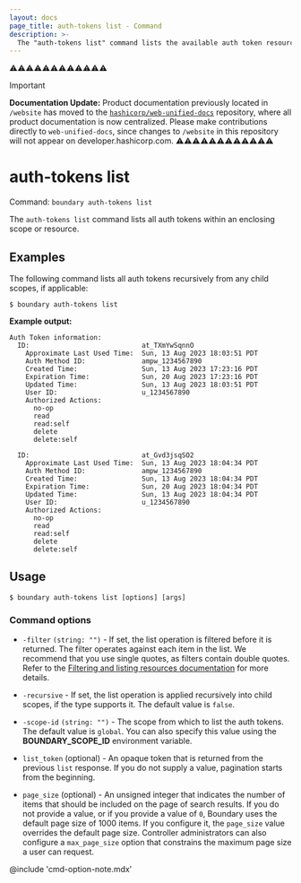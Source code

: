 ```yaml
---
layout: docs
page_title: auth-tokens list - Command
description: >-
  The "auth-tokens list" command lists the available auth token resources within an enclosing scope or resource.
---
```


⚠️⚠️⚠️⚠️⚠️⚠️⚠️⚠️⚠️⚠️⚠️⚠️
> [!IMPORTANT]  
> **Documentation Update:** Product documentation previously located in `/website` has moved to the [`hashicorp/web-unified-docs`](https://github.com/hashicorp/web-unified-docs) repository, where all product documentation is now centralized. Please make contributions directly to `web-unified-docs`, since changes to `/website` in this repository will not appear on developer.hashicorp.com.
⚠️⚠️⚠️⚠️⚠️⚠️⚠️⚠️⚠️⚠️⚠️⚠️

# auth-tokens list

Command: `boundary auth-tokens list`

The `auth-tokens list` command lists all auth tokens within an enclosing scope or
resource.


## Examples

The following command lists all auth tokens recursively from any child scopes, if applicable:

```shell-session
$ boundary auth-tokens list
```

**Example output:**

<CodeBlockConfig hideClipboard>

```plaintext
Auth Token information:
  ID:                            at_TXmYwSqnnO
    Approximate Last Used Time:  Sun, 13 Aug 2023 18:03:51 PDT
    Auth Method ID:              ampw_1234567890
    Created Time:                Sun, 13 Aug 2023 17:23:16 PDT
    Expiration Time:             Sun, 20 Aug 2023 17:23:16 PDT
    Updated Time:                Sun, 13 Aug 2023 18:03:51 PDT
    User ID:                     u_1234567890
    Authorized Actions:
      no-op
      read
      read:self
      delete
      delete:self

  ID:                            at_Gvd3jsqSO2
    Approximate Last Used Time:  Sun, 13 Aug 2023 18:04:34 PDT
    Auth Method ID:              ampw_1234567890
    Created Time:                Sun, 13 Aug 2023 18:04:34 PDT
    Expiration Time:             Sun, 20 Aug 2023 18:04:34 PDT
    Updated Time:                Sun, 13 Aug 2023 18:04:34 PDT
    User ID:                     u_1234567890
    Authorized Actions:
      no-op
      read
      read:self
      delete
      delete:self
```

</CodeBlockConfig>


## Usage

<CodeBlockConfig hideClipboard>

```shell-session
$ boundary auth-tokens list [options] [args]
```

</CodeBlockConfig>


### Command options

- `-filter` `(string: "")` - If set, the list operation is filtered before it is returned.
The filter operates against each item in the list.
We recommend that you use single quotes, as filters contain double quotes.
Refer to the [Filtering and listing resources documentation](/boundary/docs/filtering) for more details.

- `-recursive`  - If set, the list operation is applied recursively into child scopes, if the type supports it.
The default value is `false`.

- `-scope-id` `(string: "")` - The scope from which to list the auth tokens.
The default value is `global`.
You can also specify this value using the **BOUNDARY_SCOPE_ID** environment variable.

- `list_token` (optional) - An opaque token that is returned from the previous `list` response.
If you do not supply a value, pagination starts from the beginning.
- `page_size` (optional) - An unsigned integer that indicates the number of items that should be included on the page of search results.
If you do not provide a value, or if you provide a value of `0`, Boundary uses the default page size of 1000 items.
If you configure it, the `page_size` value overrides the default page size.
Controller administrators can also configure a `max_page_size` option that constrains the maximum page size a user can request.

@include 'cmd-option-note.mdx'